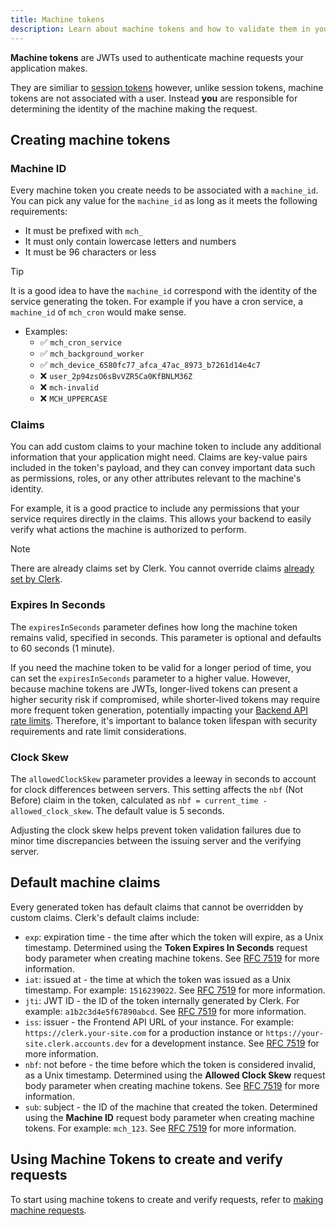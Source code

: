 ```yaml
---
title: Machine tokens
description: Learn about machine tokens and how to validate them in your backend.
---
```


**Machine tokens** are JWTs used to authenticate machine requests your application makes.

They are similiar to [session tokens](/docs/session-requests/session-tokens) however, unlike session tokens, machine tokens are not associated with a user. Instead **you** are responsible for determining the identity of the machine making the request.

## Creating machine tokens

### Machine ID

Every machine token you create needs to be associated with a `machine_id`. You can pick any value for the `machine_id` as long as it meets the following requirements:

- It must be prefixed with `mch_`
- It must only contain lowercase letters and numbers
- It must be 96 characters or less

> [!TIP]
> It is a good idea to have the `machine_id` correspond with the identity of the service generating the token. For example if you have a cron service, a `machine_id` of `mch_cron` would make sense.

- Examples:
  - ✅ `mch_cron_service`
  - ✅ `mch_background_worker`
  - ✅ `mch_device_6580fc77_afca_47ac_8973_b7261d14e4c7`
  - ❌ `user_2p94zsO6sBvVZR5Ca0KfBNLM36Z`
  - ❌ `mch-invalid`
  - ❌ `MCH_UPPERCASE`

### Claims

You can add custom claims to your machine token to include any additional information that your application might need. Claims are key-value pairs included in the token's payload, and they can convey important data such as permissions, roles, or any other attributes relevant to the machine's identity.

For example, it is a good practice to include any permissions that your service requires directly in the claims. This allows your backend to easily verify what actions the machine is authorized to perform.

> [!NOTE]
> There are already claims set by Clerk. You cannot override claims [already set by Clerk](#default-machine-claims).

### Expires In Seconds

The `expiresInSeconds` parameter defines how long the machine token remains valid, specified in seconds. This parameter is optional and defaults to 60 seconds (1 minute).

If you need the machine token to be valid for a longer period of time, you can set the `expiresInSeconds` parameter to a higher value. However, because machine tokens are JWTs, longer-lived tokens can present a higher security risk if compromised, while shorter-lived tokens may require more frequent token generation, potentially impacting your [Backend API rate limits](/docs/rate-limits). Therefore, it's important to balance token lifespan with security requirements and rate limit considerations.

### Clock Skew

The `allowedClockSkew` parameter provides a leeway in seconds to account for clock differences between servers. This setting affects the `nbf` (Not Before) claim in the token, calculated as `nbf = current_time - allowed_clock_skew`. The default value is 5 seconds.

Adjusting the clock skew helps prevent token validation failures due to minor time discrepancies between the issuing server and the verifying server.

## Default machine claims

Every generated token has default claims that cannot be overridden by custom claims. Clerk's default claims include:

- `exp`: expiration time - the time after which the token will expire, as a Unix timestamp. Determined using the **Token Expires In Seconds** request body parameter when creating machine tokens. See [RFC 7519](https://datatracker.ietf.org/doc/html/rfc7519#section-4.1.4) for more information.
- `iat`: issued at - the time at which the token was issued as a Unix timestamp. For example: `1516239022`. See [RFC 7519](https://datatracker.ietf.org/doc/html/rfc7519#section-4.1.6) for more information.
- `jti`: JWT ID - the ID of the token internally generated by Clerk. For example: `a1b2c3d4e5f67890abcd`. See [RFC 7519](https://datatracker.ietf.org/doc/html/rfc7519#section-4.1.7) for more information.
- `iss`: issuer - the Frontend API URL of your instance. For example: `https://clerk.your-site.com` for a production instance or `https://your-site.clerk.accounts.dev` for a development instance. See [RFC 7519](https://datatracker.ietf.org/doc/html/rfc7519#section-4.1.1) for more information.
- `nbf`: not before - the time before which the token is considered invalid, as a Unix timestamp. Determined using the **Allowed Clock Skew** request body parameter when creating machine tokens. See [RFC 7519](https://datatracker.ietf.org/doc/html/rfc7519#section-4.1.5) for more information.
- `sub`: subject - the ID of the machine that created the token. Determined using the **Machine ID** request body parameter when creating machine tokens. For example: `mch_123`. See [RFC 7519](https://datatracker.ietf.org/doc/html/rfc7519#section-4.1.2) for more information.

## Using Machine Tokens to create and verify requests

To start using machine tokens to create and verify requests, refer to [making machine requests](/docs/machine-requests/machine-requests).
